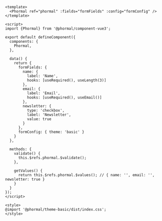 ```vue copy
<template>
  <Phormal ref="phormal" :fields="formFields" :config="formConfig" />
</template>

<script>
import {Phormal} from '@phormal/component-vue3';

export default defineComponent({
  components: {
    Phormal,
  },

  data() {
    return {
      formFields: {
        name: {
          label: 'Name',
          hooks: [useRequired(), useLength(3)]
        },
        email: {
          label: 'Email',
          hooks: [useRequired(), useEmail()]
        },
        newsletter: {
          type: 'checkbox',
          label: 'Newsletter',
          value: true
        }
      },
      formConfig: { theme: 'basic' }
    }
  },

  methods: {
    validate() {
      this.$refs.phormal.$validate();
    },

    getValues() {
      return this.$refs.phormal.$values(); // { name: '', email: '', newsletter: true }
    }
  }
});
</script>

<style>
@import '@phormal/theme-basic/dist/index.css';
</style>
```